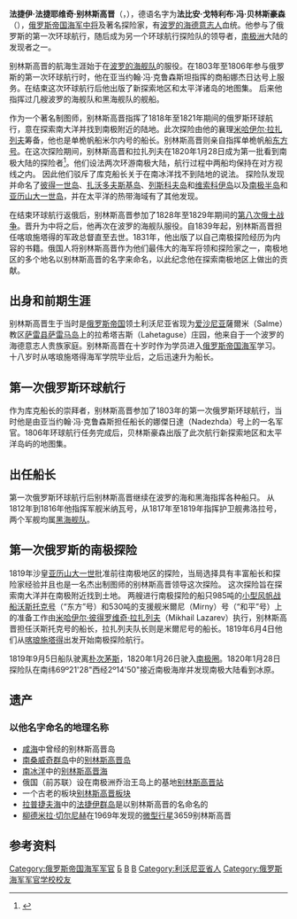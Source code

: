 {{Infobox military person
| honorific_prefix  = 
| name              = 法捷伊·法捷耶维奇·别林斯高晋
| honorific_suffix  = 
| image         = Fabian Gottlieb von Bellingshausen.jpg
| image_size    = 
| alt           = 
| caption       = 法捷伊·法捷耶维奇·别林斯高晋上将
| native_name       = 
| native_name_lang  = 
| birth_name    = 
| other_name    =
| nickname      = 
| birth_date    = {{OldStyleDate|1778年|9月20日|1778年[[9月9日|9月9日]]}}
| birth_place   = 俄罗斯帝国[[爱沙尼亚|爱沙尼亚]][[萨雷县|萨雷县]]薩爾米教區[[薩雷馬島|薩雷馬島]]拉希塔古斯庄园
| death_date    = {{OldStyleDate|1852年|1月25日|1852年[[1月13日|1月13日]]}}
| death_place   = 俄罗斯帝国[[喀琅施塔得|喀琅施塔得]]
| placeofburial_label = 
| placeofburial = 
| placeofburial_coordinates = <!-- {{Coord|LAT|LONG|display=inline,title}} -->
| allegiance    = 俄罗斯帝国
| branch        = 俄罗斯帝国海军
| serviceyears  = 1795-1852
| rank          = [[海军中将|海军中将]]
| servicenumber = 
| unit          = 
| commands      = 
| battles_label = 
| battles       = [[第八次俄土战争|第八次俄土战争]]
| awards        =
| memorials     =
| spouse        = 
| relations     =
| laterwork     = 
| signature     = 
| signature_size =
| signature_alt =
| website       = <!-- {{URL|example.com}} -->
| module        = 
}}
'''法捷伊·法捷耶维奇·别林斯高晋'''（{{lang-ru|Фадде́й Фадде́евич Беллинсга́узен|translit=Faddéj Faddéevič Bellinsgáuzen}}，{{bd|1778年|9月20日|1852年|1月25日|catIdx=B}}），德语名字为'''法比安·戈特利布·冯·贝林斯豪森'''（{{lang-de|Fabian Gottlieb von Bellingshausen}}），[[俄罗斯帝国海军|俄罗斯帝国海军]][[海军中将|中将]]及著名探险家，有[[波罗的海德意志人|波罗的海德意志人]]血统。他参与了俄罗斯的第一次环球航行，随后成为另一个环球航行探险队的领导者，[[南极洲|南极洲]]大陆的发现者之一。

别林斯高晋的航海生涯始于在[[波罗的海舰队|波罗的海舰队]]的服役。在1803年至1806年参与俄罗斯的第一次环球航行时，他在亚当约翰·冯·克鲁森斯坦指挥的商船娜杰日达号上服务。在结束这次环球航行后他出版了新探索地区和太平洋诸岛的地图集。 后来他指挥过几艘波罗的海舰队和黑海舰队的舰船。

作为一个著名制图师，别林斯高晋指挥了1818年至1821年期间的俄罗斯环球航行，意在探索南大洋并找到南极附近的陆地。此次探险由他的襄理[[米哈伊尔·拉扎列夫|米哈伊尔·拉扎列夫]]筹备，他也是单桅帆船米尔内号的船长。别林斯高晋则亲自指挥单桅帆船[[沃斯托克号|东方号]]。在这次探险期间，别林斯高晋和拉扎列夫在1820年1月28日成为第一批看到南极大陆的探险者<ref>{{cite journal |date= September 1971 |url= http://journals.cambridge.org/action/displayAbstract?fromPage=online&aid=5654852 |title= Bellingshausen and the discovery of Antarctica |journal= Polar Record |publisher= Cambridge University Press |volume= 15 |issue= 99 |pages= 887–889 |doi= 10.1017/S0032247400062112 |accessdate= 6 January 2015 |archive-date= 2016-08-20 |archive-url= https://web.archive.org/web/20160820015246/http://journals.cambridge.org/action/displayAbstract?fromPage=online |dead-url= no }}</ref>。他们设法两次环游南极大陆，航行过程中两船均保持在对方视线之内。 因此他们驳斥了库克船长关于在南冰洋找不到陆地的说法。 探险队发现并命名了[[彼得一世岛|彼得一世岛]]、[[扎沃多夫斯基岛|扎沃多夫斯基岛]]、[[列斯科夫岛|列斯科夫岛]]和[[维索科伊岛|维索科伊岛]]以及[[南极半岛|南极半岛]]和[[亚历山大一世岛|亚历山大一世岛]]，并在太平洋的热带海域有了其他发现。

在结束环球航行返俄后，别林斯高晋参加了1828年至1829年期间的[[第八次俄土战争|第八次俄土战争]]。晋升为中将之后，他再次在波罗的海舰队服役。自1839年起，别林斯高晋担任喀琅施塔得的军政总督直至去世。1831年，他出版了以自己南极探险经历为内容的书籍。俄国人将别林斯高晋作为他们最伟大的海军将领和探险家之一，南极地区的多个地名以别林斯高晋的名字来命名，以此纪念他在探索南极地区上做出的贡献。

==出身和前期生涯==
别林斯高晋生于当时是[[俄罗斯帝国|俄罗斯帝国]]领土利沃尼亚省现为[[爱沙尼亚|爱沙尼亚]]薩爾米（Salme）教区[[萨雷县|萨雷县]][[萨雷马岛|萨雷马岛]]上的拉希塔吉斯（Lahetaguse）庄园，他来自于一个波罗的海德意志人贵族家庭。别林斯高晋在十岁时作为学员进入[[俄罗斯帝国海军|俄罗斯帝国海军]]学习。 十八岁时从喀琅施塔得海军学院毕业后，之后迅速升为船长。

==第一次俄罗斯环球航行==
作为库克船长的崇拜者，别林斯高晋参加了1803年的第一次俄罗斯环球航行，当时他是由亚当约翰·冯·克鲁森斯担任船长的娜傑日達（Nadezhda）号上的一名军官。1806年环球航行任务完成后，贝林斯豪森出版了此次航行新探索地区和太平洋岛屿的地图集。

==出任船长==
第一次俄罗斯环球航行后别林斯高晋继续在波罗的海和黑海指挥各种船只。 从1812年到1816年他指挥军舰米纳瓦号，从1817年至1819年指挥护卫舰弗洛拉号，两个军舰均属[[黑海舰队|黑海舰队]]。

==第一次俄罗斯的南极探险==
1819年沙皇[[亚历山大一世_(俄国)|亚历山大一世]]批准前往南极地区的探险，当局选择具有丰富船长和探险家经验并且也是一名杰出制图师的别林斯高晋领导这次探险。 这次探险旨在探索南大洋并在南极附近找到土地。 两艘进行南极探险的船只985吨的[[小型风帆战船|小型风帆战船]][[沃斯托克号|沃斯托克号]]（“东方”号）和530吨的支援舰米爾尼（Mirny）号（“和平”号）上的准备工作由[[米哈伊尔·彼得罗维奇·拉扎列夫|米哈伊尔·彼得罗维奇·拉扎列夫]]（Mikhail Lazarev）执行，别林斯高晋担任沃斯托克号的船长，拉扎列夫队长则是米爾尼号的船长。1819年6月4日他们从[[喀琅施塔得|喀琅施塔得]]出发开始南极探险航行。

1819年9月5日船队驶离[[朴次茅斯|朴次茅斯]]，1820年1月26日驶入[[南极圈|南极圈]]。1820年1月28日探险队在南纬69º21'28"西经2º14'50"接近南极海岸并发现南极大陆看到冰原。

==遗产==
===以他名字命名的地理名称===
*[[咸海|咸海]]中曾经的别林斯高晋岛
*[[南桑威奇群岛|南桑威奇群岛]]中的[[别林斯高晋岛|别林斯高晋岛]]
*[[南冰洋|南冰洋]]中的[[别林斯高晋海|别林斯高晋海]]
*俄国（前苏联）设在南极洲乔治王岛上的基地[[别林斯高晋站|别林斯高晋站]]
*一个古老的板块[[别林斯高晋板块|别林斯高晋板块]]
*[[拉普捷夫海|拉普捷夫海]]中的[[法捷伊群岛|法捷伊群岛]]是以别林斯高晋的名命名的
*[[柳德米拉·切尔尼赫|柳德米拉·切尔尼赫]]在1969年发现的[[微型行星|微型行星]]3659别林斯高晋

==参考资料==
{{reflist}}

{{南極探險}}
{{Authority control}}
[[Category:俄罗斯帝国海军军官|Category:俄罗斯帝国海军军官]]
[[Category:俄罗斯帝国探险家|Б]]
[[Category:波罗的海德意志人|B]]
[[Category:南極探險家|B]]
[[Category:利沃尼亚省人|Category:利沃尼亚省人]]
[[Category:俄罗斯海军军官学校校友|Category:俄罗斯海军军官学校校友]]
